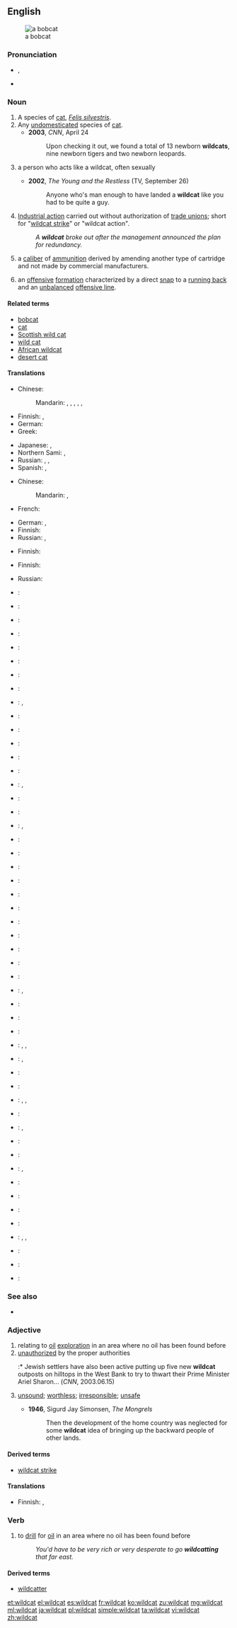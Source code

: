 ==English==
{{wikipedia}}
[[Image:Bobcatonwires.jpg|thumb|a bobcat]]

===Pronunciation===
* {{IPA|/ˈwaɪldˌkæt/}}, {{X-SAMPA|/"waIld%k{t/}}
* {{audio|en-us-wildcat.ogg|Audio (US)}}

===Noun===
{{en-noun|head=[[wild]][[cat]]}}

# A species of [[cat]], ''[[Felis silvestris]]''.
# Any [[undomesticated]] species of [[cat]].
#* '''2003''', ''CNN'', April 24
#*: Upon checking it out, we found a total of 13 newborn '''wildcats''', nine newborn tigers and two newborn leopards.
# {{context|figuratively|lang=en}} a person who acts like a wildcat, often sexually
#* '''2002''', ''The Young and the Restless'' (TV, September 26)
#*: Anyone who's man enough to have landed a '''wildcat''' like you had to be quite a guy.
# [[industrial action|Industrial action]] carried out without authorization of [[trade union|trade unions]]; short for "[[wildcat strike]]" or "wildcat action".
#: ''A '''wildcat''' broke out after the management announced the plan for redundancy.''
# {{context|firearms|lang=en}} a [[caliber]] of [[ammunition]] derived by amending another type of cartridge and not made by commercial manufacturers.
# {{context|American football|lang=en}} an [[offense|offensive]] [[formation]] characterized by a direct [[snap]] to a [[running back]] and an [[unbalanced]] [[offensive line]].

====Related terms====
* [[bobcat]]
* [[cat]]
* [[Scottish wild cat]]
* [[wild cat]]
* [[African wildcat]]
* [[desert cat]]

====Translations====
{{trans-top|''Felis silvestris''}}
* Chinese:
*: Mandarin: {{t|cmn|斑貓|sc=Hani}}, {{t|cmn|斑猫|tr=bānmāo|sc=Hani}}, {{t|cmn|野貓|sc=Hani}}, {{t|cmn|野猫|tr=yěmāo|sc=Hani}}, {{t|cmn|山貓|sc=Hani}}, {{t|cmn|山猫|tr=shānmāo|sc=Hani}}
* Finnish: {{t|fi|villikissa}}, {{t|fi|metsäkissa}}
* German: {{t+|de|Wildkatze|f}}
* Greek: {{t+|el|αγριόγατα|f}}
{{trans-mid}}
* Japanese: {{t|ja|ヤマネコ|tr=yamaneko|sc=Jpan}}, {{t|ja|山猫|tr=やまねこ, yamaneko|sc=Jpan}}
* Northern Sami: {{t|se|vildabussá}}, {{t|se|meahccebussá}}
* Russian: {{t|ru|лесная кошка|f|tr=lesnája kóška|sc=Cyrl}}, {{t|ru|лесной кот|m|tr=lesnój kot|sc=Cyrl}}, {{t|ru|дикая кошка|f|tr=díkaja kóška|sc=Cyrl}}
* Spanish: {{t+|es|gato montés|m}}, {{t|es|gato salvaje|m}}
{{trans-bottom}}

{{trans-top|undomesticated cat}}
* Chinese:
*: Mandarin: {{t|cmn|野貓|sc=Hani}}, {{t|cmn|野猫|tr=yěmāo|sc=Hani}}
* French: {{t+|fr|chat sauvage|m}}
{{trans-mid}}
* German: {{t+|de|Wildkatze|f}}, {{t|de|streunende Katze|f}}
* Finnish: {{t|fi|villikissa}}
* Russian: {{t|ru|дикая кошка|f|tr=díkaja kóška|sc=Cyrl}}, {{t|ru|дикий кот|m|tr=díkij kot|sc=Cyrl}} {{qualifier|male}}
{{trans-bottom}}

{{trans-top|person who acts like a wildcat}}
* Finnish: {{t|fi|villikissa}}
{{trans-mid}}
{{trans-bottom}}

{{trans-top|unauthorized industrial action}}
* Finnish: {{t+|fi|korpilakko}}
{{trans-mid}}
* Russian: {{t+|ru|скважина|f|tr=svážina|sc=Cyrl}} {{qualifier|пробурённая науга́д - no exact term exists}}
{{trans-bottom}}

{{ttbc-top|bobcat}}<!-- ??? -->
* {{ttbc|sq}}: {{t|sq|macja e egër}}
* {{ttbc|eu}}: {{t|eu|basakatu}}
* {{ttbc|be}}: {{t|be|кошка лясная|sc=Cyrl}}
* {{ttbc|br}}: {{t|br|kazh gouez}}
* {{ttbc|bg}}: {{t|bg|дива котка|tr=[[diva kotka]]|sc=Cyrl}}
* {{ttbc|ca}}: {{t|ca|gat salvatge}}
* {{ttbc|cs}}: {{t|cs|kočka divoká}}
* {{ttbc|da}}: {{t|da|vildkat}}
* {{ttbc|nl}}: {{t|nl|wilde kat|f}}, {{t|nl|wilde staking}}
* {{ttbc|eo}}: {{t|eo|sovaĝa kato}}
* {{ttbc|et}}: {{t|et|metskass}}
* {{ttbc|fo}}: {{t|fo|villkøttur}}
* {{ttbc|fr}}: {{t+|fr|chat sauvage|m}}
* {{ttbc|fur}}: {{t|fur|gjat salvadi}}
* {{ttbc|gl}}: {{t|gl|gato bravo}}, {{t|gl|gato montés}}
* {{ttbc|hop}}: {{t|hop|toho}}
* {{ttbc|hu}}: {{t+|hu|vadmacska}}
* {{ttbc|is}}: {{t+|is|villiköttur}}, {{t|is|skógarköttur}}
* {{ttbc|id}}: {{t|id|kucing liar}}
* {{ttbc|ga}}: {{t|ga|cat fiáin eorpach}}
* {{ttbc|it}}: {{t|it|gatto selvatico|m}}
* {{ttbc|ko}}: {{t+|ko|살쾡이|sc=Hang}}
* {{ttbc|lld}}: {{t|lld|giat salvare}}
* {{ttbc|lv}}: {{t|lv|karstgalvis?}}
* {{ttbc|lt}}: {{t|lt|miškinė katė}}
* {{ttbc|dsb}}: {{t|dsb|źiwa kocka}}
{{trans-mid}}
* {{ttbc|mk}}: {{t|mk|дива мачка|tr=[[diva mačka]]|sc=Cyrl}}
* {{ttbc|mt}}: {{t|mt|qattus salvaġġ}}
* {{ttbc|mrc}}: {{t|mrc|mipukwimisish}}
* {{ttbc|no}}: {{t|no|villkatt}}, {{t|no|skogkatt}}
* {{ttbc|ood}}: {{t|ood|mawith}}
* {{ttbc|oc}}: {{t|oc|cat salvatge}}
* {{ttbc|pl}}: {{t+|pl|żbik}}
* {{ttbc|pt}}: {{t|pt|gato-bravo|m}}, {{t|pt|gato-selvagem|m}}, {{t|pt|gato-montês|m}}
* {{ttbc|rom}}: {{t|rom|divlio-murtano|m}}, {{t|rom|divlio-mutsa|f}}
* {{ttbc|ro}}: {{t+|ro|pisică sălbatică}}
* {{ttbc|rm}}: {{t|rm|giat selvadi}}
* {{ttbc|sc}}: {{t|sc|gattu areste}}, {{t|sc|gattu aresti}}, {{t|sc|battu areste}}
* {{ttbc|gd}}: {{t|gd|cat fiadhaich}}
* {{ttbc|sh}}: {{t|sh|дивља мачка|sc=Cyrl}}, {{t|sh|divlja mačka}}
* {{ttbc|sk}}: {{t|sk|mačka divá}}
* {{ttbc|sl}}: {{t+|sl|divja mačka}}
* {{ttbc|es}}: {{t+|es|gato montés|m}}, {{t|es|gato silvestre|m}}
* {{ttbc|sv}}: {{t|sv|vildkatt|c}}
* {{ttbc|tr}}: {{t+|tr|yaban kedisi}}
* {{ttbc|uk}}: {{t|uk|кіт лісовий|tr=[[kit lisovij]]|sc=Cyrl}}
* {{ttbc|hsb}}: {{t|hsb|dźiwja kóčka}}
* {{ttbc|vo}}: {{qualifier|male or female}} {{t|vo|natädakat}}, {{qualifier|male}} {{t|vo|natädahikat}}, {{qualifier|female}} {{t|vo|natädajikat}}
* {{ttbc|cy}}: {{t|cy|cath wyllt}}
* {{ttbc|fy}}: {{t|fy|wylde kat}}
* {{ttbc|wo}}: {{t+|wo|siiru|alt=siiru si}}
{{trans-bottom}}

===See also===
* {{projectlink|pedia|Wildcat formation}}

===Adjective===
{{en-adj|-}}

# relating to [[oil]] [[exploration]] in an area where no oil has been found before
# [[unauthorized]] by the proper authorities
#:* Jewish settlers have also been active putting up five new '''wildcat''' outposts on hilltops in the West Bank to try to thwart their Prime Minister Ariel Sharon... (''CNN'', 2003.06.15)
# {{context|dated|lang=en}} [[unsound]]; [[worthless]]; [[irresponsible]]; [[unsafe]] <!--Webster 1913: "said to have been originally applied to the notes of an insolvent bank in Michigan upon which there was the figure of a panther" -->
#* '''1946''', Sigurd Jay Simonsen, ''The Mongrels''
#*: Then the development of the home country was neglected for some '''wildcat''' idea of bringing up the backward people of other lands.

====Derived terms====
* [[wildcat strike]]

====Translations====
{{trans-top|relating to oil exploration}}
{{trans-mid}}
{{trans-bottom}}

{{trans-top|unauthorized by the proper authorities}}
* Finnish: {{t+|fi|villi}}, {{t+|fi|luvaton}}
{{trans-mid}}
{{trans-bottom}}

===Verb===
{{en-verb|wildcat|t|ing}}

# to [[drill]] for [[oil]] in an area where no oil has been found before
#: ''You'd have to be very rich or very desperate to go '''wildcatting''' that far east.''

====Derived terms====
* [[wildcatter]]

[[et:wildcat]]
[[el:wildcat]]
[[es:wildcat]]
[[fr:wildcat]]
[[ko:wildcat]]
[[zu:wildcat]]
[[mg:wildcat]]
[[ml:wildcat]]
[[ja:wildcat]]
[[pl:wildcat]]
[[simple:wildcat]]
[[ta:wildcat]]
[[vi:wildcat]]
[[zh:wildcat]]